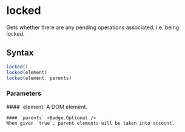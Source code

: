 <Module name="zeta-dom/domLock" />

# locked

Gets whether there are any pending operations associated, i.e. being locked.

## Syntax

```javascript
locked()
locked(element)
locked(element, parents)
```

<ImportHint
    name="locked"
    module="zeta-dom/domLock"
    global="zeta.dom.locked"
/>

### Parameters

<dl>
    #### `element`
    A DOM element.

    #### `parents` <Badge.Optional />
    When given `true`, parent elements will be taken into account.

</dl>
